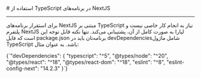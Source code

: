 

<Layout>
<Head>
<title>مستندات استفاده از TypeScript در NextJS - لیارا</title>
</Head>
# استفاده از TypeScript در برنامه‌های NextJS
<hr className="mb-2" />

برای استقرار برنامه‌های NextJS مبتنی بر TypeScript نیاز به انجام کار خاصی نیست و پلتفرم NextJS لیارا به صورت کامل 
از آن، پشتیبانی می‌کند. تنها نکته قابل توجه این است که فایل <Important>package.json</Important> برنامه‌تان باید در <Important>devDependencies</Important>شامل ماژول TypeScript باشد. به عنوان مثال:

<div className="h-2" />
<div dir="ltr">
<Highlight className='json'>
{`"devDependencies": {
    "typescript": "^5",
    "@types/node": "^20",
    "@types/react": "^18",
    "@types/react-dom": "^18",
    "eslint": "^8",
    "eslint-config-next": "14.2.3"
  }`}
</Highlight>
</div>


<NextPage next="./use-static-html-export" />
</Layout>